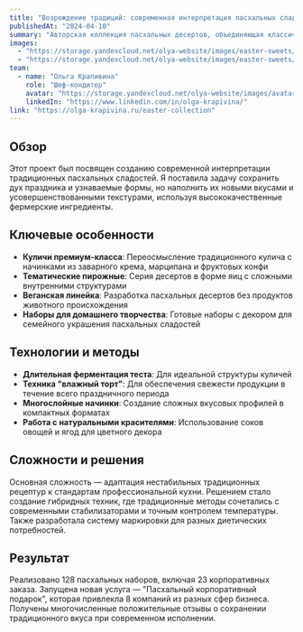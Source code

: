 ```yaml
---
title: "Возрождение традиций: современная интерпретация пасхальных сладостей"
publishedAt: "2024-04-10"
summary: "Авторская коллекция пасхальных десертов, объединяющая классические рецептуры с современными кондитерскими техниками"
images:
  - "https://storage.yandexcloud.net/olya-website/images/easter-sweets/image-01.jpg"
  - "https://storage.yandexcloud.net/olya-website/images/easter-sweets/image-02.jpg"
team:
  - name: "Ольга Крапивина"
    role: "Шеф-кондитер"
    avatar: "https://storage.yandexcloud.net/olya-website/images/avatar.jpg"
    linkedIn: "https://www.linkedin.com/in/olga-krapivina/"
link: "https://olga-krapivina.ru/easter-collection"
---
```


## Обзор

Этот проект был посвящен созданию современной интерпретации традиционных пасхальных сладостей. Я поставила задачу сохранить дух праздника и узнаваемые формы, но наполнить их новыми вкусами и усовершенствованными текстурами, используя высококачественные фермерские ингредиенты.

## Ключевые особенности

- **Куличи премиум-класса**: Переосмысление традиционного кулича с начинками из заварного крема, марципана и фруктовых конфи
- **Тематические пирожные**: Серия десертов в форме яиц с сложными внутренними структурами
- **Веганская линейка**: Разработка пасхальных десертов без продуктов животного происхождения
- **Наборы для домашнего творчества**: Готовые наборы с декором для семейного украшения пасхальных сладостей

## Технологии и методы

- **Длительная ферментация теста**: Для идеальной структуры куличей
- **Техника "влажный торт"**: Для обеспечения свежести продукции в течение всего праздничного периода
- **Многослойные начинки**: Создание сложных вкусовых профилей в компактных форматах
- **Работа с натуральными красителями**: Использование соков овощей и ягод для цветного декора

## Сложности и решения

Основная сложность — адаптация нестабильных традиционных рецептур к стандартам профессиональной кухни. Решением стало создание гибридных техник, где традиционные методы сочетались с современными стабилизаторами и точным контролем температуры. Также разработала систему маркировки для разных диетических потребностей.

## Результат

Реализовано 128 пасхальных наборов, включая 23 корпоративных заказа. Запущена новая услуга — "Пасхальный корпоративный подарок", которая привлекла 8 компаний из разных сфер бизнеса. Получены многочисленные положительные отзывы о сохранении традиционного вкуса при современном исполнении.